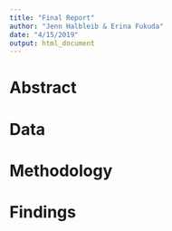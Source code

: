 ```yaml
---
title: "Final Report"
author: "Jenn Halbleib & Erina Fukuda"
date: "4/15/2019"
output: html_document
---
```


# Abstract

# Data

# Methodology

# Findings